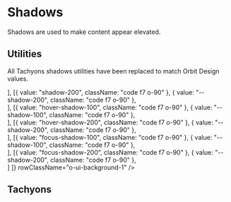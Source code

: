 
<Meta
    title="Materials/Shadows"
    id="shadows"
/>

# Shadows

<Tagline>Shadows are used to make content appear elevated.</Tagline>

## Utilities

All Tachyons shadows utilities have been replaced to match Orbit Design values.

<Table
    columns={[
        { title: "Class", headerStyle: { width: "200px" } },
        { title: "Variable", headerStyle: { width: "225px" } },
        { title: "", headerStyle: { width: "400px" } }
    ]}
    rows={[
        [{ value: "shadow-100", className: "code f7 o-90" }, { value: "--shadow-100", className: "code f7 o-90" }, <div className="shadow-100 h9 ma3"></div>],
        [{ value: "shadow-200", className: "code f7 o-90" }, { value: "--shadow-200", className: "code f7 o-90" }, <div className="shadow-200 h9 ma3"></div>],
        [{ value: "hover-shadow-100", className: "code f7 o-90" }, { value: "--shadow-100", className: "code f7 o-90" }, <div className="hover-shadow-100 ba b--o-ui-cloud-100 h9 ma3"></div>],
        [{ value: "hover-shadow-200", className: "code f7 o-90" }, { value: "--shadow-200", className: "code f7 o-90" }, <div className="hover-shadow-200 ba b--o-ui-cloud-100 h9 ma3"></div>],
        [{ value: "focus-shadow-100", className: "code f7 o-90" }, { value: "--shadow-100", className: "code f7 o-90" }, <div className="focus-shadow-100 ba b--o-ui-cloud-100 h9 ma3" tabIndex="0"></div>],
        [{ value: "focus-shadow-200", className: "code f7 o-90" }, { value: "--shadow-200", className: "code f7 o-90" }, <div className="focus-shadow-200 ba b--o-ui-cloud-100 h9 ma3" tabIndex="0"></div>]
    ]}
    rowClassName="o-ui-background-1"
/>

## Tachyons

<TachyonsFile filePath="/shadows.css" />
